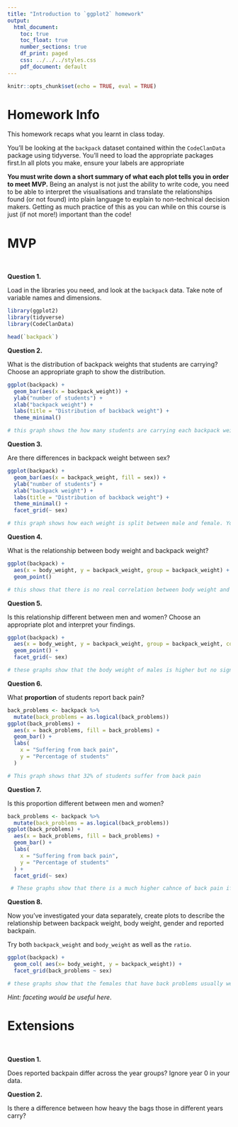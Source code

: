 ```yaml
---
title: "Introduction to `ggplot2` homework"
output:
  html_document:
    toc: true
    toc_float: true
    number_sections: true
    df_print: paged
    css: ../../../styles.css
    pdf_document: default
---
```


```r
knitr::opts_chunk$set(echo = TRUE, eval = TRUE)
```

# Homework Info

This homework recaps what you learnt in class today. 

You'll be looking at the `backpack` dataset contained within the `CodeClanData` package using tidyverse. You'll need to load the appropriate packages first.In all plots you make, ensure your labels are appropriate 

**You must write down a short summary of what each plot tells you in order to meet MVP.** Being an analyst is not just the ability to write code, you need to be able to interpret the visualisations and translate the relationships found (or not found) into plain language to explain to non-technical decision makers. Getting as much practice of this as you can while on this course is just (if not more!) important than the code!



# MVP

<br>

**Question 1.**  

Load in the libraries you need, and look at the `backpack` data. Take note of variable names and dimensions.   

```r
library(ggplot2)
library(tidyverse)
library(CodeClanData)

head(`backpack`)

```



**Question 2.**

What is the distribution of backpack weights that students are carrying? Choose an appropriate graph to show the distribution. 
```r
ggplot(backpack) +
  geom_bar(aes(x = backpack_weight)) +
  ylab("number of students") +
  xlab("backpack weight") +
  labs(title = "Distribution of backback weight") + 
  theme_minimal()

# this graph shows the how many students are carrying each backpack weight. It shows most students carry weights of between 5kg and 15kg. With the most common weight being 10kg.
```


**Question 3.**  

Are there differences in backpack weight between sex?   

```r
ggplot(backpack) +
  geom_bar(aes(x = backpack_weight, fill = sex)) +
  ylab("number of students") +
  xlab("backpack weight") +
  labs(title = "Distribution of backback weight") + 
  theme_minimal() +
  facet_grid(~ sex)

# this graph shows how each weight is split between male and female. You can see from the female graph the a higher number of females back weight is more concentrated on certain weights where the males is more evenly split over all of the weights
```
**Question 4.**  

What is the relationship between body weight and backpack weight?

```r
ggplot(backpack) +
  aes(x = body_weight, y = backpack_weight, group = backpack_weight) +
  geom_point()

# this shows that there is no real correlation between body weight and backback weight given the data provided
```



**Question 5.**  

Is this relationship different between men and women? Choose an appropriate plot and interpret your findings.  

```r
ggplot(backpack) +
  aes(x = body_weight, y = backpack_weight, group = backpack_weight, colour = sex) +
  geom_point() +
  facet_grid(~ sex)

# these graphs show that the body weight of males is higher but no significant increase in the backpack weight they carry
```

**Question 6.**  

What **proportion** of students report back pain?   

```r
back_problems <- backpack %>% 
  mutate(back_problems = as.logical(back_problems)) 
ggplot(back_problems) +
  aes(x = back_problems, fill = back_problems) +
  geom_bar() +
  labs(
    x = "Suffering from back pain",
    y = "Percentage of students"
  )

# This graph shows that 32% of students suffer from back pain
```



**Question 7.**  

Is this proportion different between men and women? 
```r
back_problems <- backpack %>% 
  mutate(back_problems = as.logical(back_problems)) 
ggplot(back_problems) +
  aes(x = back_problems, fill = back_problems) +
  geom_bar() +
  labs(
    x = "Suffering from back pain",
    y = "Percentage of students"
  ) +
  facet_grid(~ sex)

 # These graphs show that there is a much higher cahnce of back pain if you are a female
```



**Question 8.**  

Now you've investigated your data separately, create plots to describe the relationship between backpack weight, body weight, gender and reported backpain.

Try both `backpack_weight` and `body_weight` as well as the `ratio`.   
```r
ggplot(backpack) +
  geom_col( aes(x= body_weight, y = backpack_weight)) +
  facet_grid(back_problems ~ sex)

# these graphs show that the females that have back problems usually weigh less (<150) and while the backpack weigh can vary it usually weighs over 20. For males all back problems occur between 150 and 200 with a backpack weight of between 30 and 40.
```

*Hint: faceting would be useful here*.   

# Extensions

<br>

**Question 1.** 

Does reported backpain differ across the year groups? Ignore year 0 in your data.  


**Question 2.** 

Is there a difference between how heavy the bags those in different years carry?


